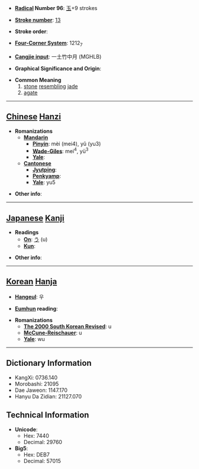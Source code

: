* '''[[Wiktionary:Chinese radical index| Radical]] Number 96''': [[Wiktionary:Chinese radical index 玉|玉]]+9 strokes

* '''[[Wiktionary:Chinese total strokes index|Stroke number]]''': [[Wiktionary:Chinese total strokes index 13|13]]

* '''Stroke order''': 

* '''[[Wiktionary:Chinese four corner index|Four-Corner System]]''': 1212<sub>7</sub>

* '''[[Wiktionary:Chinese Cangjie index|Cangjie input]]''': 一土竹中月 (MGHLB)

* '''Graphical Significance and Origin''': 

* '''Common Meaning'''
*#[[stone]] [[resemble|resembling]] [[jade]]
*# [[agate]]


----

== [[Chinese]] [[Hanzi]] ==

* '''Romanizations'''
** '''[[Mandarin]]'''
*** '''[[Pinyin]]''': mèi (mei4), yǔ (yu3)
*** '''[[Wade-Giles]]''': mei<sup>4</sup>, yü<sup>3</sup>
*** '''[[Yale]]''': 
** '''[[Cantonese]]'''
*** '''[[Jyutping]]''':
*** '''[[Penkyamp]]''': 
*** '''[[Yale]]''': yu5

* '''Other info''': 

----

== [[Japanese]] [[Kanji]] ==

* '''Readings'''
** '''[[On]]''': [[う]] (u)
** '''[[Kun]]''': 

* '''Other info''':  

----

== [[Korean]] [[Hanja]] ==

* '''[[Hangeul]]''': 우

* '''[[Eumhun]] reading''': 

* '''Romanizations'''
** '''[[The 2000 South Korean Revised Romanization|The 2000 South Korean Revised]]''': u
** '''[[McCune-Reischauer]]''': u
** '''[[Yale]]''': wu

----

== Dictionary Information ==

* KangXi: 0736.140
* Morobashi: 21095
* Dae Jaweon: 1147.170
* Hanyu Da Zidian: 21127.070

== Technical Information ==

* '''Unicode''':
** Hex: 7440
** Decimal: 29760
* '''Big5''':
** Hex: DEB7
** Decimal: 57015
